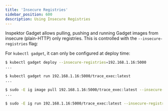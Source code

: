 ```yaml
---
title: 'Insecure Registries'
sidebar_position: 600
description: Using Insecure Registries
---
```



Inspektor Gadget allows pulling, pushing and running Gadget images from insecure
(plain-HTTP) only registries. This is controlled with the
`--insecure-registries` flag:

<Tabs groupId="env">
<TabItem value="kubectl-gadget" label="kubectl gadget">

For `kubectl gadget`, it can only be configured at deploy time:

```bash
$ kubectl gadget deploy --insecure-registries=192.168.1.16:5000
...

$ kubectl gadget run 192.168.1.16:5000/trace_exec:latest
...
```

</TabItem>

<TabItem value="ig" label="ig">

```bash
$ sudo -E ig image pull 192.168.1.16:5000/trace_exec:latest --insecure-registries="192.168.1.16:5000"
...

$ sudo -E ig run 192.168.1.16:5000/trace_exec:latest --insecure-registries="192.168.1.16:5000"
```

</TabItem>
</Tabs>
